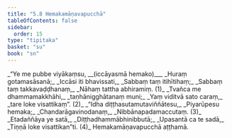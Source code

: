 ```yaml
---
title: "5.8 Hemakamāṇavapucchā"
tableOfContents: false
sidebar:
  order: 15
type: "tipitaka"
basket: "su"
book: "sn"
---
```



<DynamicBreadcrumb />

<Division number="1091" book="sn">

<Paragraph number="1284" type="verses" book="sn">
_“Ye me pubbe viyākaṃsu, __(iccāyasmā hemako)___  
_Huraṃ gotamasāsanā;_  
_Iccāsi iti bhavissati,_  
_Sabbaṃ taṃ itihītihaṃ;_  
_Sabbaṃ taṃ takkavaḍḍhanaṃ,_  
_Nāhaṃ tattha abhiramiṃ. (1)_  

</Paragraph>

</Division>
<Division number="1092" book="sn">

<Paragraph number="1285" type="verses" book="sn">
_Tvañca me dhammamakkhāhi,_  
_taṇhānigghātanaṃ muni;_  
_Yaṃ viditvā sato caraṃ,_  
_tare loke visattikaṃ”. (2)_  

</Paragraph>

</Division>
<Division number="1093" book="sn">

<Paragraph number="1286" type="verses" book="sn">
_“Idha diṭṭhasutamutaviññātesu,_  
_Piyarūpesu hemaka;_  
_Chandarāgavinodanaṃ,_  
_Nibbānapadamaccutaṃ. (3)_  

</Paragraph>

</Division>
<Division number="1094" book="sn">

<Paragraph number="1287" type="verses" book="sn">
_Etadaññāya ye satā,_  
_Diṭṭhadhammābhinibbutā;_  
_Upasantā ca te sadā,_  
_Tiṇṇā loke visattikan”ti. (4)_  


</Paragraph>
</Division>

<Paragraph number="1288" type="center" book="sn">
Hemakamāṇavapucchā aṭṭhamā.
</Paragraph>